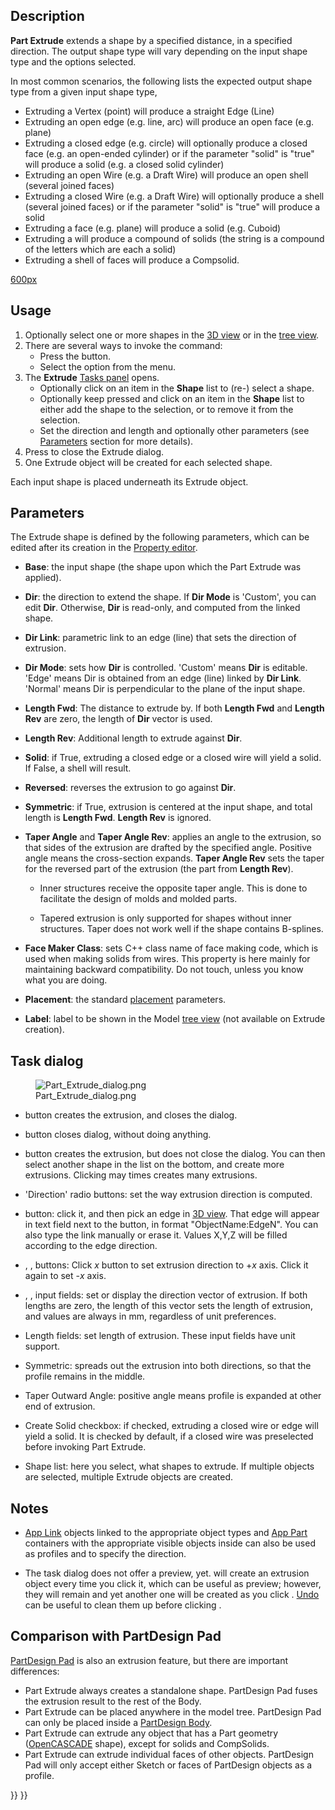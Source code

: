 <languages/>
<translate>
<!--T:45-->
{{Docnav
|[[Part_Builder|Builder]]
|[[Part_Revolve|Revolve]]
|[[Part_Workbench|Part]]
|IconL=Part_Builder.svg
|IconR=Part_Revolve.svg
|IconC=Workbench_Part.svg
}}

<!--T:1-->
{{GuiCommand
|Name=Part Extrude
|MenuLocation=Part → Extrude...
|Workbenches=[[Part_Workbench|Part]]
|SeeAlso=[[Draft_Trimex|Draft Trimex]], [[PartDesign_Pad|PartDesign Pad]]
}}

== Description == <!--T:51-->

<!--T:2-->
'''Part Extrude''' extends a shape by a specified distance, in a specified direction. The output shape type will vary depending on the input shape type and the options selected.

<!--T:4-->
In most common scenarios, the following lists the expected output shape type from a given input shape type, 
*  Extruding a Vertex (point) will produce a straight Edge (Line) 
*  Extruding an open edge (e.g. line, arc) will produce an open face (e.g. plane)  
*  Extruding a closed edge (e.g. circle) will optionally produce a closed face (e.g. an open-ended cylinder) or if the parameter "solid" is "true" will produce a solid (e.g. a closed solid cylinder) 
*  Extruding an open Wire (e.g. a Draft Wire) will produce an open shell (several joined faces)  
*  Extruding a closed Wire (e.g. a Draft Wire) will optionally produce a shell (several joined faces) or if the parameter "solid" is "true" will produce a solid 
*  Extruding a face (e.g. plane) will produce a solid (e.g. Cuboid)
*  Extruding a {{Button|[[File:Draft_ShapeString.svg|16px]] [[Draft_ShapeString|Draft ShapeString]]}} will produce a compound of solids (the string is a compound of the letters which are each a solid)
* Extruding a shell of faces will produce a Compsolid.

</translate>
[[image:Part_Extrude_demo.png|600px]]
<translate>
<!--T:55-->
{{Caption|Examples of extrusion}}

==Usage== <!--T:52-->

<!--T:6-->
# Optionally select one or more shapes in the [[3D_view|3D view]] or in the [[Tree_view|tree view]].
# There are several ways to invoke the command:
#* Press the {{Button|[[Image:Part_Extrude.svg|16px]] [[Part_Extrude|Extrude...]]}} button.
#* Select the {{MenuCommand|Part → [[Image:Part_Extrude.svg|16px]] Extrude...}} option from the menu.
# The '''Extrude''' [[Task_panel|Tasks panel]] opens.
#* Optionally click on an item in the '''Shape''' list to (re-) select a shape.
#* Optionally keep {{KEY|Shift}} pressed and click on an item in the '''Shape''' list to either add the shape to the selection, or to remove it from the selection.
#* Set the direction and length and optionally other parameters (see [[#Parameters|Parameters]] section for more details).
# Press {{Button|OK}} to close the Extrude dialog.
# One Extrude object will be created for each selected shape.

<!--T:8-->
Each input shape is placed underneath its Extrude object.

== Parameters == <!--T:49-->

<!--T:3-->
The Extrude shape is defined by the following parameters, which can be edited after its creation in the [[Property_editor|Property editor]].  

<!--T:10-->
*'''Base''': the input shape (the shape upon which the Part Extrude was applied).

<!--T:11-->
*'''Dir''': the direction to extend the shape. If '''Dir Mode''' is 'Custom', you can edit '''Dir'''. Otherwise, '''Dir''' is read-only, and computed from the linked shape.

<!--T:12-->
*'''Dir Link''': parametric link to an edge (line) that sets the direction of extrusion.

<!--T:13-->
*'''Dir Mode''': sets how '''Dir''' is controlled. 'Custom' means '''Dir''' is editable. 'Edge' means Dir is obtained from an edge (line) linked by '''Dir Link'''. 'Normal' means Dir is perpendicular to the plane of the input shape.

<!--T:14-->
*'''Length Fwd''': The distance to extrude by. If both '''Length Fwd''' and '''Length Rev''' are zero, the length of '''Dir''' vector is used.

<!--T:15-->
*'''Length Rev''': Additional length to extrude against '''Dir'''.

<!--T:16-->
*'''Solid''': if True, extruding a closed edge or a closed wire will yield a solid. If False, a shell will result.

<!--T:17-->
*'''Reversed''': reverses the extrusion to go against '''Dir'''.

<!--T:18-->
*'''Symmetric''': if True, extrusion is centered at the input shape, and total length is '''Length Fwd'''. '''Length Rev''' is ignored.

<!--T:19-->
*'''Taper Angle''' and '''Taper Angle Rev''': applies an angle to the extrusion, so that sides of the extrusion are drafted by the specified angle. Positive angle means the cross-section expands. '''Taper Angle Rev''' sets the taper for the reversed part of the extrusion (the part from '''Length Rev''').
**{{Version|0.20}} Inner structures receive the opposite taper angle. This is done to facilitate the design of molds and molded parts.
**{{VersionMinus|0.19}} Tapered extrusion is only supported for shapes without inner structures. Taper does not work well if the shape contains B-splines. 

<!--T:20-->
*'''Face Maker Class''': sets C++ class name of face making code, which is used when making solids from wires. This property is here mainly for maintaining backward compatibility. Do not touch, unless you know what you are doing.

<!--T:21-->
*'''Placement''': the standard [[Placement|placement]] parameters.

<!--T:22-->
*'''Label''': label to be shown in the Model [[Tree_view|tree view]] (not available on Extrude creation).

== Task dialog == <!--T:23-->

<!--T:24-->
[[Image:Part_Extrude_dialog.png|thumb|right]]

<!--T:25-->
* {{Button|OK}} button creates the extrusion, and closes the dialog.

<!--T:26-->
* {{Button|Close}} button closes dialog, without doing anything.

<!--T:27-->
* {{Button|Apply}} button creates the extrusion, but does not close the dialog. You can then select another shape in the list on the bottom, and create more extrusions. Clicking {{Button|Apply}} may times creates many extrusions.

<!--T:28-->
* 'Direction' radio buttons: set the way extrusion direction is computed. 

<!--T:29-->
* {{Button|Select}} button: click it, and then pick an edge in [[3D_view|3D view]]. That edge will appear in text field next to the button, in format "ObjectName:EdgeN". You can also type the link manually or erase it. Values X,Y,Z will be filled according to the edge direction.

<!--T:30-->
* {{Button|X}}, {{Button|Y}}, {{Button|Z}} buttons: Click ''x'' button to set extrusion direction to +''x'' axis. Click it again to set -''x'' axis. 

<!--T:31-->
* {{Button|X}}, {{Button|Y}}, {{Button|Z}} input fields: set or display the direction vector of extrusion. If both lengths are zero, the length of this vector sets the length of extrusion, and values are always in mm, regardless of unit preferences.

<!--T:32-->
* Length fields: set length of extrusion. These input fields have unit support.

<!--T:33-->
* Symmetric: spreads out the extrusion into both directions, so that the profile remains in the middle.

<!--T:34-->
* Taper Outward Angle: positive angle means profile is expanded at other end of extrusion.

<!--T:35-->
* Create Solid checkbox: if checked, extruding a closed wire or edge will yield a solid. It is checked by default, if a closed wire was preselected before invoking Part Extrude.

<!--T:36-->
* Shape list: here you select, what shapes to extrude. If multiple objects are selected, multiple Extrude objects are created.

== Notes == <!--T:53-->

<!--T:54-->
* [[App_Link|App Link]] objects linked to the appropriate object types and [[App_Part|App Part]] containers with the appropriate visible objects inside can also be used as profiles and to specify the direction. {{Version|0.20}}

<!--T:37-->
* The task dialog does not offer a preview, yet. {{Button|Apply}} will create an extrusion object every time you click it, which can be useful as preview; however, they will remain and yet another one will be created as you click {{Button|OK}}. [[Std_Undo|Undo]] can be useful to clean them up before clicking {{Button|OK}}.

== Comparison with PartDesign Pad == <!--T:40-->

<!--T:41-->
[[PartDesign_Pad|PartDesign Pad]] is also an extrusion feature, but there are important differences:

<!--T:50-->
* Part Extrude always creates a standalone shape. PartDesign Pad fuses the extrusion result to the rest of the Body.
* Part Extrude can be placed anywhere in the model tree. PartDesign Pad can only be placed inside a [[PartDesign_Body|PartDesign Body]].
* Part Extrude can extrude any object that has a Part geometry ([[OpenCASCADE|OpenCASCADE]] shape), except for solids and CompSolids.
* Part Extrude can extrude individual faces of other objects. PartDesign Pad will only accept either Sketch or faces of PartDesign objects as a profile.


<!--T:46-->
{{Docnav
|[[Part_Builder|Builder]]
|[[Part_Revolve|Revolve]]
|[[Part_Workbench|Part]]
|IconL=Part_Builder.svg
|IconR=Part_Revolve.svg
|IconC=Workbench_Part.svg
}}

</translate>
{{Part_Tools_navi{{#translation:}}}}
{{Userdocnavi{{#translation:}}}}
